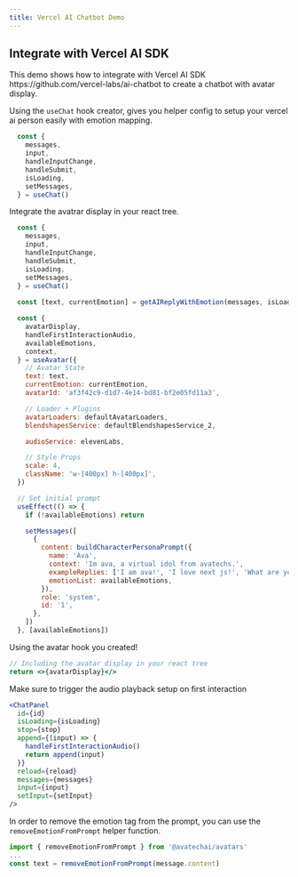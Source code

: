 ```yaml
---
title: Vercel AI Chatbot Demo
---
```


## Integrate with Vercel AI SDK

<Note title='Note' type='note'>
  This demo shows how to integrate with Vercel AI SDK
  https://github.com/vercel-labs/ai-chatbot to create a chatbot with avatar
  display.
</Note>

Using the `useChat` hook creator, gives you helper config to setup your vercel ai person easily with emotion mapping.

```jsx
  const {
    messages,
    input,
    handleInputChange,
    handleSubmit,
    isLoading,
    setMessages,
  } = useChat()
```

Integrate the avatrar display in your react tree.

```jsx chat.tsx
  const {
    messages,
    input,
    handleInputChange,
    handleSubmit,
    isLoading,
    setMessages,
  } = useChat()
  
  const [text, currentEmotion] = getAIReplyWithEmotion(messages, isLoading)

  const {
    avatarDisplay,
    handleFirstInteractionAudio,
    availableEmotions,
    context,
  } = useAvatar({
    // Avatar State
    text: text,
    currentEmotion: currentEmotion,
    avatarId: 'af3f42c9-d1d7-4e14-bd81-bf2e05fd11a3',

    // Loader + Plugins
    avatarLoaders: defaultAvatarLoaders,
    blendshapesService: defaultBlendshapesService_2,

    audioService: elevenLabs,

    // Style Props
    scale: 4,
    className: 'w-[400px] h-[400px]',
  })

  // Set initial prompt
  useEffect(() => {
    if (!availableEmotions) return

    setMessages([
      {
        content: buildCharacterPersonaPrompt({
          name: 'Ava',
          context: 'Im ava, a virtual idol from avatechs.',
          exampleReplies: ['I am ava!', 'I love next js!', 'What are you working on recently?', 'npm i @avatechai/avatars'],
          emotionList: availableEmotions,
        }),
        role: 'system',
        id: '1',
      },
    ])
  }, [availableEmotions])
```

Using the avatar hook you created!

```jsx chat.tsx
// Including the avatar display in your react tree
return <>{avatarDisplay}</>
```

Make sure to trigger the audio playback setup on first interaction

```jsx chat.tsx
<ChatPanel
  id={id}
  isLoading={isLoading}
  stop={stop}
  append={(input) => {
    handleFirstInteractionAudio()
    return append(input)
  }}
  reload={reload}
  messages={messages}
  input={input}
  setInput={setInput}
/>
```

In order to remove the emotion tag from the prompt, you can use the `removeEmotionFromPrompt` helper function.

```jsx chat-message.tsx
import { removeEmotionFromPrompt } from '@avatechai/avatars'
...
const text = removeEmotionFromPrompt(message.content)
```
